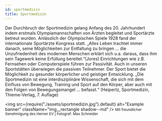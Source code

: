 ---
id: sportmedizin
title: Sportmedizin
---

Der Durchbruch der Sportmedizin gelang Anfang des 20. Jahrhundert indem erstmals Olympiamannschaften von Ärzten begleitet und Sportärzte betreut wurden. Anlässlich der Olympischen Spiele 1928 fand der internationale Sportärzte Kongress statt.
„Alles Leben trachtet immer danach, seine Möglichkeiten zur Entfaltung zu bringen … die Unzufriedenheit des modernen Menschen erklärt sich u.a. daraus, dass ihm sein Tagewerk keine Erfüllung bereitet.“(Jores)
Einrichtungen wie z.B. Fernsehen oder Computerspiele führen zur Passivität. Auch in unseren Sportstätten überwiegen die passiven Teilnehmer. Der Sport bietet die Möglichkeit zu gesunder körperlicher und geistiger Entwicklung.
„Die Sportmedizin ist eine interdisziplinäre Wissenschaft, die sich mit dem Einfluss von Bewegung, Training und Sport auf den Körper, aber auch mit den Folgen von Bewegungsmangel … befasst.“ (Heipertz, Sportmedizin, Thieme-Verlag, 7. Auflage)

<img
  src={require("./assets/sportmedizin.jpg").default}
  alt="Example banner"
  className="img__rectangle shadow--md"
/>
<small>
  Mit freundlicher Genehmigung des Herner EV | Fotograf: Max Schneider
</small>
